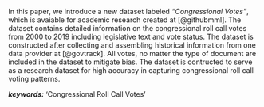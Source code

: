 In this paper, we introduce a new dataset labeled *"Congressional Votes"*, which is avaiable for academic research created at [@githubmml]. 
The dataset contains detailed information on the congressional roll call votes from 2000 to 2019 including legislative text and vote status. 
The dataset is constructed after collecting and assembling historical information from one data provider at [@govtrack]. 
All votes, no matter the type of document are included in the dataset to mitigate bias. 
The dataset is contructed to serve as a research dataset for high accuracy in capturing congressional roll call voting patterns.

**_keywords:_** 'Congressional Roll Call Votes'